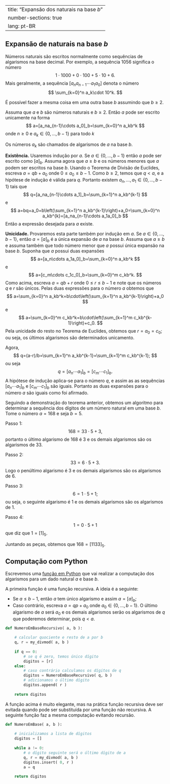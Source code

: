 
---
title: "Expansão dos naturais na base $b$"
number-sections: true
lang: pt-BR
---

## Expansão de naturais na base $b$
Números naturais são escritos normalmente como sequências de algarismos na base decimal. Por exemplo, a sequência $1056$ significa o número
$$
1\cdot 1000+0\cdot 100+5\cdot 10+6.
$$
Mais geralmente, a sequência $[a_na_{n-1}\cdots a_1a_0]$ denota o número
$$
\sum_{k=0}^n a_k\cdot 10^k.
$$

É possível fazer a mesma coisa em uma outra base $b$ assumindo que $b\geq 2$.

:::{#thm-}
Assuma que $a$ e $b$ são números  naturais e $b\geq 2$. Então $a$ pode ser escrito unicamente na forma
$$
a=[a_na_{n-1}\cdots a_0]_b=\sum_{k=0}^n a_kb^k
$$
onde $n\geq 0$ e $a_k\in\{0,\ldots,b-1\}$ para todo $k$
:::

Os números $a_k$ são chamados de algarismos de $a$ na base $b$.

:::{.proof}
**Existência.** Usaremos indução por $a$. Se $a\in\{0,\ldots,b-1\}$ então $a$ pode ser escrito como $[a]_b$. Assuma agora que $a\geq b$ e os números menores que $a$ podem ser escritos na base $b$. Usando o Teorema de Divisão de Euclides, escreva $a=qb+a_0$ onde $0\leq a_0\leq b-1$. Como $b\geq 2$, temos que $q<a$, e a hipótese de indução é válida para $q$. Portanto
existem $a_n,\ldots,a_1\in\{0,\ldots,b-1\}$ tais que
$$
q=[a_na_{n-1}\cdots a_1]_b=\sum_{k=1}^n a_kb^{k-1}
$$
e
$$
a=bq+a_0=b\left(\sum_{k=1}^n a_kb^{k-1}\right)+a_0=\sum_{k=0}^n a_kb^{k}=[a_na_{n-1}\cdots a_1a_0]_b
$$
Então a expressão desejada para $a$ existe.

**Unicidade.** Provaremos esta parte também por indução em $a$. Se $a\in\{0,\ldots,b-1\}$, então $a=[a]_b$ é a única expansão de $a$ na base $b$. Assuma que $a\geq b$ e assuma também que todo número menor que $a$ possui única expansão na base $b$. Suponha que $a$ possui duas expansões
$$
a=[a_n\cdots a_1a_0]_b=\sum_{k=0}^n a_kb^k
$$
e
$$
a=[c_m\cdots c_1c_0]_b=\sum_{k=0}^m c_kb^k.
$$
Como acima, escreva $a=qb+r$ onde $0\leq r\leq b-1$ e note que os números $q$ e $r$ são únicos. Pelas duas expressões para o número $a$ obtemos que
$$
a=\sum_{k=0}^n a_kb^k=b\cdot\left(\sum_{k=1}^n a_kb^{k-1}\right)+a_0
$$
e
$$
a=\sum_{k=0}^m c_kb^k=b\cdot\left(\sum_{k=1}^m c_kb^{k-1}\right)+c_0.
$$
Pela unicidade do resto no Teorema de Euclides, obtemos que $r=a_0=c_0$; ou seja, os últimos algarismos são determinados unicamento.

Agora,
$$
q=(a-r)/b=\sum_{k=1}^n a_kb^{k-1}=\sum_{k=1}^m c_kb^{k-1};
$$
ou seja
$$
q=[a_n\cdots a_1]_b=[c_m\cdots c_1]_b.
$$
A hipótese de indução aplica-se para o número $q$, e assim as as sequências
$[a_n\cdots a_1]_b$ e $[c_m\cdots c_1]_b$ são iguais. Portanto as duas expansões para o número $a$ são iguais como foi afirmado.

:::


:::{#exm-}
Seguindo a demonstração do teorema anterior, obtemos um algoritmo para determinar a sequência dos dígitos de um número natural em uma base $b$. Tome o número $a=168$ e seja $b=5$.

Passo 1:
$$
168=33\cdot 5+3,
$$
portanto o último algarismo de $168$ é $3$ e os demais algarismos são os algarismos de $33$.

Passo 2:
$$
33 = 6\cdot 5+3.
$$
Logo o penúltimo algarismo é $3$ e os demais algarismos são os algarismos de $6$.

Passo 3:
$$
6=1\cdot 5+1;
$$
ou seja, o seguinte algarismo é $1$ e os demais algarismos são os algarismos de $1$.

Passo  4:
$$
1=0\cdot 5+1
$$
que diz que $1=[1]_5$.

Juntando as peças, obtemos que $168=[1133]_5$.

:::

## Computação com Python
Escrevemos uma <a href="https://www.letscode.com.br/blog/funcoes-e-mais-funcoes-em-python">função em Python</a> que vai realizar a computação dos algarismos para um dado natural $a$ e base $b$.

A primeira função é uma função recursiva. A ideia é a seguinte:


- Se $a\leq b-1$, então $a$ tem único algarismo e assim $a=[a]_b$;
- Caso contrário, escreva $a=qp+a_0$ onde $a_0\in\{0,\ldots,b-1\}$. O último algarismo de $a$ será $a_0$ e os demais algarismos serão os algarismos de $q$ que poderemos determinar, pois $q<a$.

```python
def NumeroEmBaseRecursivo( a, b ):
    
    # calcular quociente e resto de a por b
    q, r = my_divmod( a, b )
    
    if q == 0:
        # se q é zero, temos único dígito
        digitos = [r]
    else:
        # caso contrário calculamos os dígitos de q
        digitos = NumeroEmBaseRecursivo( q, b )
        # adicionamos o último dígito
        digitos.append( r )
    
    return digitos
```
A função acima é muito elegante, mas na prática função recursiva deve ser evitada quando pode ser substituída por uma função não recursiva. A seguinte função faz a mesma computação evitando recursão.
```python
def NumeroEmBase( a, b ):
    
    # inicializamos a lista de dígitos
    digitos = []
    
    while a != 0:
        # o dígito seguinte será o último dígito de a
        q, r = my_divmod( a, b )
        digitos.insert( 0, r )
        a = q
    
    return digitos
```



